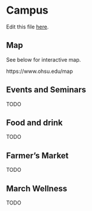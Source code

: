 # Campus {#campus}

Edit this file [here](https://github.com/atacamagroup/handbook/blob/master/06-campus.Rmd).

## Map

See below for interactive map.

https://www.ohsu.edu/map

## Events and Seminars

TODO

## Food and drink

TODO

## Farmer's Market

TODO

## March Wellness

TODO